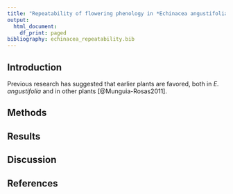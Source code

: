 ```yaml
---
title: "Repeatability of flowering phenology in *Echinacea angustifolia*"
output:
  html_document:
    df_print: paged
bibliography: echinacea_repeatability.bib
---
```


## Introduction

Previous research has suggested that earlier plants are favored, both in *E. angustifolia* and in other plants [@Munguia-Rosas2011].

## Methods

## Results

## Discussion


## References
